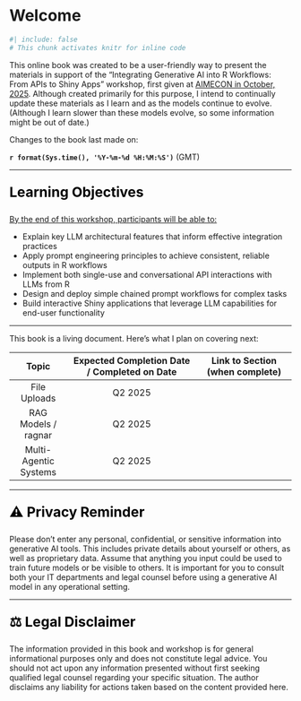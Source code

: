# Welcome {.unnumbered}

```r
#| include: false
# This chunk activates knitr for inline code
```

This online book was created to be a user-friendly way to present the materials in support of the "Integrating Generative AI into R Workflows: From APIs to Shiny Apps" workshop, first given at [AIMECON in October, 2025](https://www.xcdsystem.com/ncme/program/4HfWHuL/index.cfm){target="_blank"}.
Although created primarily for this purpose, I intend to continually update these materials as I learn and as the models continue to evolve.
(Although I learn slower than these models evolve, so some information might be out of date.)


<!-- This endeavor reminds me of the quote "The only constant is change", usually attributed to [Heraclitus](https://en.wikipedia.org/wiki/Heraclitus){target="_blank"} ([maybe wrongly](https://euppublishingblog.com/2021/07/19/misunderstanding-of-heraclitus/){target="_blank"}). -->

Changes to the book last made on: 

**`r format(Sys.time(), '%Y-%m-%d %H:%M:%S')`** (GMT)

***

<div style="font-size: 1.75em; font-weight: bold; margin-top: 1em; color: black;">
Learning Objectives
</div>

[By the end of this workshop, participants will be able to:]{.underline}

-	Explain key LLM architectural features that inform effective integration practices
-	Apply prompt engineering principles to achieve consistent, reliable outputs in R workflows
-	Implement both single-use and conversational API interactions with LLMs from R
-	Design and deploy simple chained prompt workflows for complex tasks
-	Build interactive Shiny applications that leverage LLM capabilities for end-user functionality

***

This book is a living document. Here's what I plan on covering next:

|       **Topic**       | **Expected Completion Date / Completed on Date** | **Link to Section** (when complete) |
|:---------------------:|:------------------------------------------------:|:-----------------------------------:|
| File Uploads          | Q2 2025                                          |                                     |
| RAG Models / ragnar   | Q2 2025                                          |                                     |
| Multi-Agentic Systems | Q2 2025                                          |                                     |

***

<div style="font-size: 1.75em; font-weight: bold; margin-top: 1em; color: black;">
⚠️ Privacy Reminder
</div>

Please don’t enter any personal, confidential, or sensitive information into generative AI tools. This includes private details about yourself or others, as well as proprietary data. Assume that anything you input could be used to train future models or be visible to others. It is important for you to consult both your IT departments and legal counsel before using a generative AI model in any operational setting.

***

<div style="font-size: 1.75em; font-weight: bold; margin-top: 1em; color: black;">
⚖️ Legal Disclaimer
</div>
The information provided in this book and workshop is for general informational purposes only and does not constitute legal advice. You should not act upon any information presented without first seeking qualified legal counsel regarding your specific situation. The author disclaims any liability for actions taken based on the content provided here.